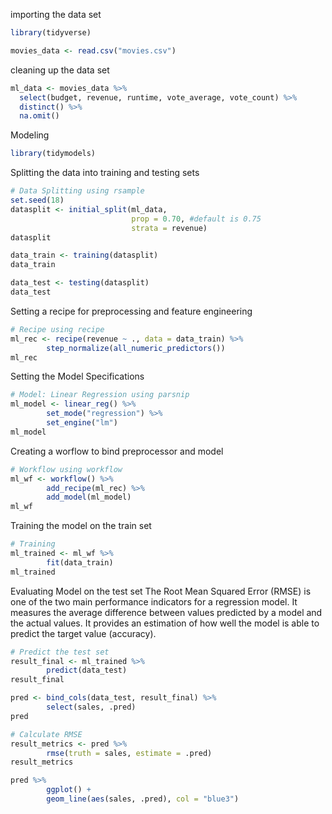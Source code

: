 importing the data set
```r
library(tidyverse)

movies_data <- read.csv("movies.csv")

```

cleaning up the data set
```r
ml_data <- movies_data %>%
  select(budget, revenue, runtime, vote_average, vote_count) %>%
  distinct() %>%
  na.omit()
```

Modeling
```r
library(tidymodels)
```

Splitting the data into training and testing sets
```r
# Data Splitting using rsample
set.seed(18)
datasplit <- initial_split(ml_data,
                           prop = 0.70, #default is 0.75
                           strata = revenue)
datasplit
```

```r
data_train <- training(datasplit)
data_train
```

```r
data_test <- testing(datasplit)
data_test
```

Setting a recipe for preprocessing and feature engineering
```r
# Recipe using recipe
ml_rec <- recipe(revenue ~ ., data = data_train) %>%
        step_normalize(all_numeric_predictors())
ml_rec
```

Setting the Model Specifications
```r
# Model: Linear Regression using parsnip
ml_model <- linear_reg() %>% 
        set_mode("regression") %>%
        set_engine("lm")
ml_model
```

Creating a worflow to bind preprocessor and model
```r
# Workflow using workflow
ml_wf <- workflow() %>%
        add_recipe(ml_rec) %>%
        add_model(ml_model)
ml_wf
```

Training the model on the train set
```r
# Training
ml_trained <- ml_wf %>%
        fit(data_train)
ml_trained
```

Evaluating Model on the test set
The Root Mean Squared Error (RMSE) is one of the two main performance indicators for a regression model. It measures the average difference between values predicted by a model and the actual values. It provides an estimation of how well the model is able to predict the target value (accuracy).
```r
# Predict the test set
result_final <- ml_trained %>%
        predict(data_test)
result_final
```

```r
pred <- bind_cols(data_test, result_final) %>%
        select(sales, .pred)
pred
```

```r
# Calculate RMSE
result_metrics <- pred %>%
        rmse(truth = sales, estimate = .pred)
result_metrics
```

```r
pred %>%
        ggplot() +
        geom_line(aes(sales, .pred), col = "blue3")
```







